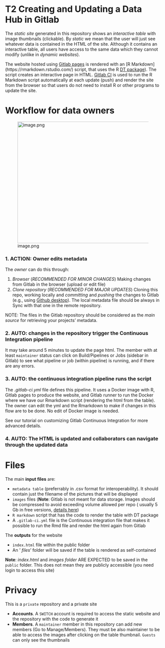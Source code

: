 # T2 Creating and Updating a Data Hub in Gitlab {.unnumbered}

The _static site_ generated in this repository shows an _interactive table_ with image thumbnails (clickable). By _static_ we mean that the user will just see whatever data is contained in the HTML of the site. Although it contains an interactive table, all users have access to the same data which they cannot modify (unlike in _dynamic websites_).

The website hosted using [Gitlab pages](shttps://docs.gitlab.com/ee/user/project/pages/) is rendered with an \[R Markdown\] (https://rmarkdown.rstudio.com/) script, that uses the R [DT package](https://rstudio.github.io/DT/)). The script creates an interactive page in HTML. [Gitlab CI](https://docs.gitlab.com/ee/ci/) is used to run the R Markdown script automatically at each update (push) and render the site from the browser so that users do not need to install R or other programs to update the site. 


# Workflow for data owners

![image.png](uploads/6e6e99d42e8bb7d128fbbc6ee131ab12/image.png){width="820" height="392"}

### 1\. ACTION: Owner edits **metadata**

The _owner_ can do this through:

1. _Browser_ (_RECOMMENDED FOR MINOR CHANGES_) Making changes from Gitlab in the browser (upload or edit file)
2. _Clone repository_ (_RECOMMENDED FOR MAJOR UPDATES_) Cloning this repo, working locally and _committing_ and _pushing_ the changes to Gitlab (e.g., using [Github desktop](https://desktop.github.com/)). The local metadata file should be always in Sync with that one in the remote repository.

NOTE: The files in the Gitlab repository should be considered as the _main source_ for retrieving your projects' metadata.

### 2\. AUTO: changes in the repository **trigger the Continuous Integration pipeline**

It may take around 5 minutes to update the page html. The member with at least `maintainer` status can click on Build/Pipelines or Jobs (sidebar in Gitlab) to see what pipeline or job (within pipeline) is running, and if there are any errors.

### 3\. AUTO: the continuous integration pipeline **runs the script**

The _.gitlab-ci.yml_ file defines this pipeline. It uses a Docker image with R, Gitlab pages to produce the website, and Gitlab runner to run the Docker where we have our Rmarkdown script (rendering the html from the table). The owner can edit the yml and the Rmarkdown to make if changes in this flow are to be done. No edit of Docker image is needed.

See our tutorial on customizing Gitlab Continuous Integration for more advanced details. 

### 4\. AUTO: The HTML is updated and collaborators can navigate through the updated data

# Files

The main **input files** are:

* `metadata table` (preferrably in .csv format for interoperability). It should contain just the filename of the pictures that will be displayed
* `images` files (**Note**: Gitlab is not meant for data storage. Images should be compressed to avoid exceeding volume allowed per repo ( usually 5 Gb in free versions, [details here](https://about.gitlab.com/pricing/faq-paid-storage-transfer/))
* `R markdown` script that has the code to render the table with DT package
* A `.gitlab-ci.yml` file is the Continuous integration file that makes it possible to run the Rmd file and render the html again from Gitlab

The **outputs** for the website

* `index.html` file within the public folder
* An ' _files_' folder will be saved if the table is rendered as self-contained

**Note**: _index.html_ and _images folder_ ARE EXPECTED to be saved in the `public` folder. This does not mean they are publicly accessible (you need login to access this site)

# Privacy

This is a `private` repository and a private site

* **Accounts**. A `SWITCH` account is required to access the static website and the repository with the code to generate it
* **Members**. A `maintainer` member in this repository can add new members (Go to Manage/Members). They must be also maintainer to be able to access the images after clicking on the table thumbnail. `Guests` can only see the thumbnails
